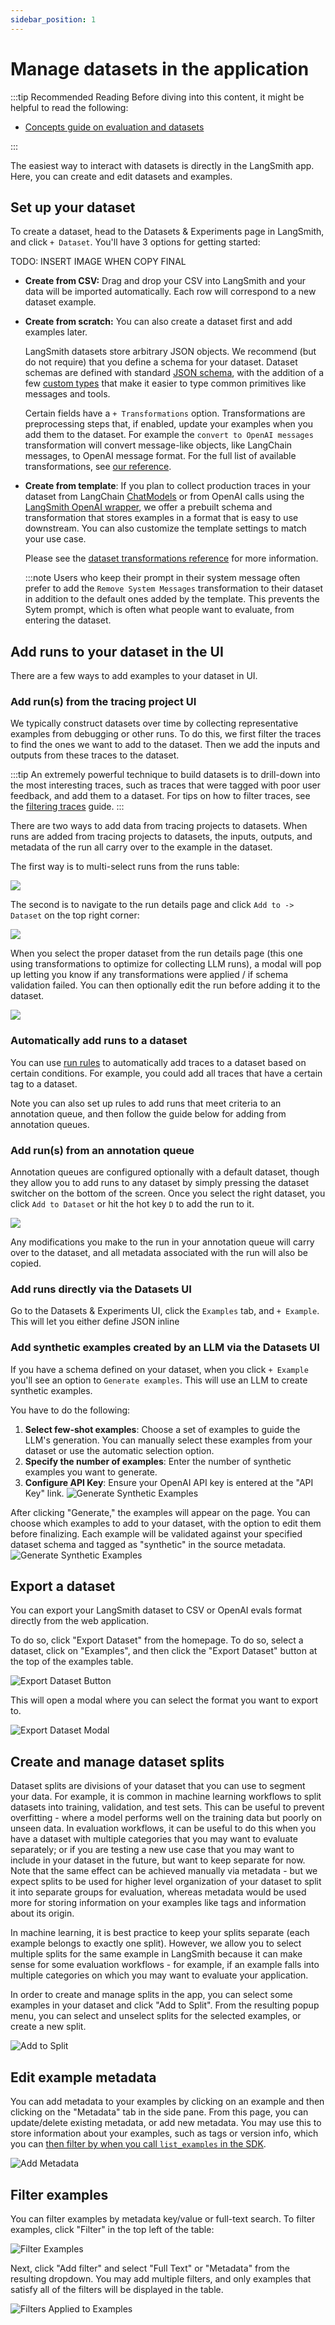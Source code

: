 ```yaml
---
sidebar_position: 1
---
```


# Manage datasets in the application

:::tip Recommended Reading
Before diving into this content, it might be helpful to read the following:

- [Concepts guide on evaluation and datasets](../../concepts#datasets-and-examples)

:::

The easiest way to interact with datasets is directly in the LangSmith app. Here, you can create and edit datasets and examples.



## Set up your dataset 

To create a dataset, head to the Datasets & Experiments page in LangSmith, and click `+ Dataset`. You'll have 3 options for
getting started:

TODO: INSERT IMAGE WHEN COPY FINAL

* **Create from CSV:** Drag and drop your CSV into LangSmith and your data will be imported automatically. Each row will correspond to a new dataset example.
* **Create from scratch:** You can also create a dataset first and add examples later.

   LangSmith datasets store arbitrary JSON objects. We recommend (but do not require) that you define a schema for your dataset.
   Dataset schemas are defined with standard [JSON schema](https://json-schema.org/), with the addition of a few [custom types](/reference/data_formats/dataset_json_types) 
   that make it easier to type common primitives like messages and tools.

  Certain fields have a `+ Transformations` option. 
  Transformations are preprocessing steps that, if enabled, update your examples when you add them to the dataset.
  For example the `convert to OpenAI messages` transformation will convert message-like objects, like LangChain messages, to OpenAI message format.
  For the full list of available transformations, see [our reference](/reference/data_formats/dataset_transformations).

* **Create from template**: If you plan to collect production traces in your dataset from LangChain 
[ChatModels](https://python.langchain.com/docs/concepts/chat_models/) 
or from OpenAI calls using the [LangSmith OpenAI wrapper](/observability/how_to_guides/tracing/annotate_code#wrap-the-openai-client), we offer a prebuilt schema and transformation that stores examples in a format that is easy to use downstream. You can also customize the template settings to match your use case.

   Please see the [dataset transformations reference](/reference/data_formats/dataset_transformations) for more information. 
   
   :::note
   Users who keep their prompt in their system message often prefer to add the `Remove System Messages` transformation to 
   their dataset in addition to the default ones added by the template. This prevents the Sytem prompt, which is often 
   what people want to evaluate, from entering the dataset. 


## Add runs to your dataset in the UI

There are a few ways to add examples to your dataset in UI. 

### Add run(s) from the tracing project UI
We typically construct datasets over time by collecting representative examples from debugging or other runs. To do this, we first filter the traces to find the ones we want to add to the dataset. Then we add the inputs and outputs from these traces to the dataset.

:::tip
An extremely powerful technique to build datasets is to drill-down into the most interesting traces, such as traces that were tagged with poor user feedback, and add them to a dataset.
For tips on how to filter traces, see the [filtering traces](../../../observability/how_to_guides/monitoring/filter_traces_in_application) guide.
:::

There are two ways to add data from tracing projects to datasets. When runs are added from tracing projects to 
datasets, the inputs, outputs, and metadata of the run all carry over to the example in the dataset.

The first way is to multi-select runs from the runs table:

![](./static/multiselect_add_to_dataset.png)

The second is to navigate to the run details page and click `Add to -> Dataset` on the top right corner:

![](./static/add_to..dataset.png)

When you select the proper dataset from the run details page (this one using transformations to optimize for collecting LLM runs), 
a modal will pop up letting you know if any transformations were applied / if schema validation failed. You can then optionally edit 
the run before adding it to the dataset. 

![](./static/confirmation.png)

### Automatically add runs to a dataset

You can use [run rules](../../../observability/how_to_guides/monitoring/rules) to automatically add traces to a dataset based on certain conditions. For example, you could add all traces that have a certain tag to a dataset.

Note you can also set up rules to add runs that meet criteria to an annotation queue, and then follow the guide below for adding from annotation queues.

### Add run(s) from an annotation queue

Annotation queues are configured optionally with a default dataset, though they allow you to add runs to any dataset 
by simply pressing the dataset switcher on the bottom of the screen. Once you select the right dataset, you click `Add to Dataset` 
or hit the hot key `D` to add the run to it. 

![](./static/add_to_dataset_from_aq.png)

Any modifications you make to the run in your annotation queue will carry over to 
the dataset, and all metadata associated with the run will also be copied.

### Add runs directly via the Datasets UI

Go to the Datasets & Experiments UI, click the `Examples` tab, and `+ Example`. This will let you either define 
JSON inline

### Add synthetic examples created by an LLM via the Datasets UI

If you have a schema defined on your dataset, when you click `+ Example` you'll see an option to `Generate examples`. This will use an LLM to create synthetic examples.

You have to do the following:

1. **Select few-shot examples**: Choose a set of examples to guide the LLM's generation. You can manually select these examples from your dataset or use the automatic selection option.
2. **Specify the number of examples**: Enter the number of synthetic examples you want to generate.
3. **Configure API Key**: Ensure your OpenAI API key is entered at the "API Key" link.
   ![Generate Synthetic Examples](./static/generate_synthetic_examples_create.png)

After clicking "Generate," the examples will appear on the page. You can choose which examples to add to your dataset, with the option to edit them before finalizing.
Each example will be validated against your specified dataset schema and tagged as "synthetic" in the source metadata.
![Generate Synthetic Examples](./static/generate_synthetic_examples_pane.png)


## Export a dataset

You can export your LangSmith dataset to CSV or OpenAI evals format directly from the web application.

To do so, click "Export Dataset" from the homepage.
To do so, select a dataset, click on "Examples", and then click the "Export Dataset" button at the top of the examples table.

![Export Dataset Button](./static/export-dataset-button.png)

This will open a modal where you can select the format you want to export to.

![Export Dataset Modal](./static/export-dataset-modal.png)

## Create and manage dataset splits

Dataset splits are divisions of your dataset that you can use to segment your data. For example, it is common
in machine learning workflows to split datasets into training, validation, and test sets. This can be useful
to prevent overfitting - where a model performs well on the training data but poorly on unseen data. In evaluation
workflows, it can be useful to do this when you have a dataset with multiple categories that you may want to evaluate
separately; or if you are testing a new use case that you may want to include in your dataset in the future, but want
to keep separate for now. Note that the same effect can be achieved manually via metadata - but we expect splits
to be used for higher level organization of your dataset to split it into separate groups for evaluation, whereas
metadata would be used more for storing information on your examples like tags and information about its origin.

In machine learning, it is best practice to keep your splits separate (each example belongs to exactly one split).
However, we allow you to select multiple splits for the same example in LangSmith because it can make sense for
some evaluation workflows - for example, if an example falls into multiple categories on which you may want to
evaluate your application.

In order to create and manage splits in the app, you can select some examples in your dataset and click "Add to Split". From the resulting popup menu,
you can select and unselect splits for the selected examples, or create a new split.

![Add to Split](./static/add_to_split2.png)

## Edit example metadata

You can add metadata to your examples by clicking on an example and then clicking on the "Metadata" tab in the side pane.
From this page, you can update/delete existing metadata, or add new metadata. You may use this to store information about
your examples, such as tags or version info, which you can [then filter by when you call `list_examples` in the SDK](./manage_datasets_programmatically#list-examples-by-metadata).

![Add Metadata](./static/add_metadata.png)

## Filter examples

You can filter examples by metadata key/value or full-text search. To filter examples, click "Filter" in the top left of the table:

![Filter Examples](./static/filter_examples.png)

Next, click "Add filter" and select "Full Text" or "Metadata" from the resulting dropdown. You may add multiple filters, and only examples that satisfy all of the
filters will be displayed in the table.

![Filters Applied to Examples](./static/filters_applied.png)
